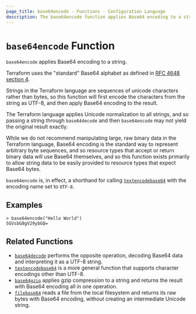 ```yaml
---
page_title: base64encode - Functions - Configuration Language
description: The base64encode function applies Base64 encoding to a string.
---
```


# `base64encode` Function

`base64encode` applies Base64 encoding to a string.

Terraform uses the "standard" Base64 alphabet as defined in
[RFC 4648 section 4](https://tools.ietf.org/html/rfc4648#section-4).

Strings in the Terraform language are sequences of unicode characters rather
than bytes, so this function will first encode the characters from the string
as UTF-8, and then apply Base64 encoding to the result.

The Terraform language applies Unicode normalization to all strings, and so
passing a string through `base64decode` and then `base64encode` may not yield
the original result exactly.

While we do not recommend manipulating large, raw binary data in the Terraform
language, Base64 encoding is the standard way to represent arbitrary byte
sequences, and so resource types that accept or return binary data will use
Base64 themselves, and so this function exists primarily to allow string
data to be easily provided to resource types that expect Base64 bytes.

`base64encode` is, in effect, a shorthand for calling
[`textencodebase64`](/terraform/language/functions/textencodebase64) with the encoding name set to
`UTF-8`.

## Examples

```
> base64encode("Hello World")
SGVsbG8gV29ybGQ=
```

## Related Functions

* [`base64decode`](/terraform/language/functions/base64decode) performs the opposite operation,
  decoding Base64 data and interpreting it as a UTF-8 string.
* [`textencodebase64`](/terraform/language/functions/textencodebase64) is a more general function that
  supports character encodings other than UTF-8.
* [`base64gzip`](/terraform/language/functions/base64gzip) applies gzip compression to a string
  and returns the result with Base64 encoding all in one operation.
* [`filebase64`](/terraform/language/functions/filebase64) reads a file from the local filesystem
  and returns its raw bytes with Base64 encoding, without creating an
  intermediate Unicode string.
